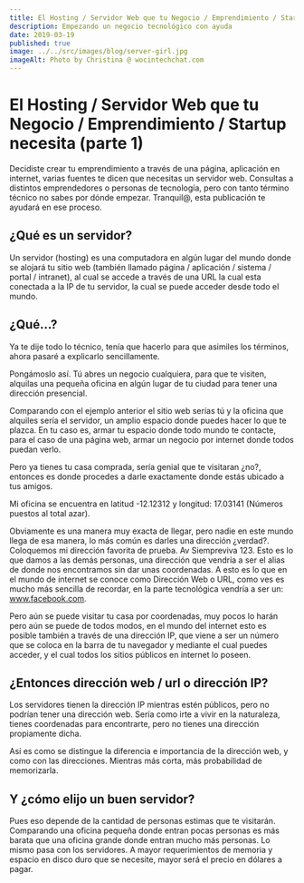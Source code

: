 ---
title: El Hosting / Servidor Web que tu Negocio / Emprendimiento / Startup necesita (parte 1)
description: Empezando un negocio tecnológico con ayuda
date: 2019-03-19
published: true
image: ../../src/images/blog/server-girl.jpg
imageAlt: Photo by Christina @ wocintechchat.com
---

# El Hosting / Servidor Web que tu Negocio / Emprendimiento / Startup necesita (parte 1)

Decidiste crear tu emprendimiento a través de una página, aplicación en internet, varias fuentes te dicen que necesitas un servidor web. Consultas a distintos emprendedores o personas de tecnología, pero con tanto término técnico no sabes por dónde empezar. Tranquil@, esta publicación te ayudará en ese proceso.

## ¿Qué es un servidor?

Un servidor (hosting) es una computadora en algún lugar del mundo donde se alojará tu sitio web (también llamado página / aplicación / sistema / portal / intranet), al cual se accede a través de una URL la cual esta conectada a la IP de tu servidor, la cual se puede acceder desde todo el mundo.

## ¿Qué…?

Ya te dije todo lo técnico, tenía que hacerlo para que asimiles los términos, ahora pasaré a explicarlo sencillamente.

Pongámoslo así. Tú abres un negocio cualquiera, para que te visiten, alquilas una pequeña oficina en algún lugar de tu ciudad para tener una dirección presencial.

Comparando con el ejemplo anterior el sitio web serías tú y la oficina que alquiles sería el servidor, un amplio espacio donde puedes hacer lo que te plazca. En tu caso es, armar tu espacio donde todo mundo te contacte, para el caso de una página web, armar un negocio por internet donde todos puedan verlo.

Pero ya tienes tu casa comprada, sería genial que te visitaran ¿no?, entonces es donde procedes a darle exactamente donde estás ubicado a tus amigos.

Mi oficina se encuentra en latitud -12.12312 y longitud: 17.03141 (Números puestos al total azar).

Obviamente es una manera muy exacta de llegar, pero nadie en este mundo llega de esa manera, lo más común es darles una dirección ¿verdad?. Coloquemos mi dirección favorita de prueba. Av Siempreviva 123. Esto es lo que damos a las demás personas, una dirección que vendría a ser el alias de donde nos encontramos sin dar unas coordenadas. A esto es lo que en el mundo de internet se conoce como Dirección Web o URL, como ves es mucho más sencilla de recordar, en la parte tecnológica vendría a ser un: www.facebook.com.

Pero aún se puede visitar tu casa por coordenadas, muy pocos lo harán pero aún se puede de todos modos, en el mundo del internet esto es posible también a través de una dirección IP, que viene a ser un número que se coloca en la barra de tu navegador y mediante el cual puedes acceder, y el cual todos los sitios públicos en internet lo poseen.

## ¿Entonces dirección web / url o dirección IP?

Los servidores tienen la dirección IP mientras estén públicos, pero no podrían tener una dirección web. Sería como irte a vivir en la naturaleza, tienes coordenadas para encontrarte, pero no tienes una dirección propiamente dicha.

Así es como se distingue la diferencia e importancia de la dirección web, y como con las direcciones. Mientras más corta, más probabilidad de memorizarla.

## Y ¿cómo elijo un buen servidor?

Pues eso depende de la cantidad de personas estimas que te visitarán. Comparando una oficina pequeña donde entran pocas personas es más barata que una oficina grande donde entran mucho más personas. Lo mismo pasa con los servidores. A mayor requerimientos de memoria y espacio en disco duro que se necesite, mayor será el precio en dólares a pagar.
